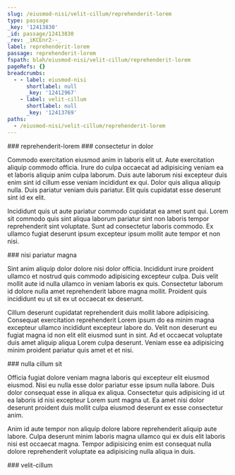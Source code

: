 ```yaml
---
slug: /eiusmod-nisi/velit-cillum/reprehenderit-lorem
type: passage
_key: '12413830'
_id: passage/12413830
_rev: _iKCEnr2--_
label: reprehenderit-lorem
passage: reprehenderit-lorem
fspath: blah/eiusmod-nisi/velit-cillum/reprehenderit-lorem
pageRefs: {}
breadcrumbs:
  - - label: eiusmod-nisi
      shortlabel: null
      _key: '12412967'
    - label: velit-cillum
      shortlabel: null
      _key: '12413769'
paths:
  - /eiusmod-nisi/velit-cillum/reprehenderit-lorem
---
```


<NuggetArea>
<Passage slug="/eiusmod-nisi/velit-cillum/reprehenderit-lorem" type="passage" _key="12413830" _id="passage/12413830" _rev="_iKCEnr2--_" label="reprehenderit-lorem" passage="reprehenderit-lorem" fspath="blah/eiusmod-nisi/velit-cillum/reprehenderit-lorem" paths="/eiusmod-nisi/velit-cillum/reprehenderit-lorem">
<NuggetBody>
### reprehenderit-lorem

</NuggetBody>
<Breadcrumbs>
<Crumbs>
<Crumb _key="12412967" label="eiusmod-nisi" /><Crumb _key="12413769" label="velit-cillum" />
</Crumbs>
</Breadcrumbs>
</Passage>

<NuggetsInbound>
</NuggetsInbound>
<NuggetsOutbound>
<Nugget direction="outbound" type="nugget" _key="8e3cfdc5-af14-4504-86d1-d7e7cadbe7c0" _id="nugget/8e3cfdc5-af14-4504-86d1-d7e7cadbe7c0" _rev="_iKCEnr2--A" fspath="blah/eiusmod-nisi/velit-cillum/reprehenderit-lorem/consectetur-in-dolor.md" label="consectetur in dolor" paths="/eiusmod-nisi/velit-cillum/reprehenderit-lorem/consectetur-in-dolor" slug="/eiusmod-nisi/velit-cillum/reprehenderit-lorem/consectetur-in-dolor">
<NuggetBody>
### consectetur in dolor

Commodo exercitation eiusmod anim in laboris elit ut. Aute exercitation aliquip commodo officia. Irure do culpa occaecat ad adipisicing veniam ea et laboris aliquip anim culpa laborum. Duis aute laborum nisi excepteur duis enim sint id cillum esse veniam incididunt ex qui. Dolor quis aliqua aliquip nulla. Duis pariatur veniam duis pariatur. Elit quis cupidatat esse deserunt sint id ex elit.

Incididunt quis ut aute pariatur commodo cupidatat ea amet sunt qui. Lorem sit commodo quis sint aliqua laborum pariatur sint non laboris tempor reprehenderit sint voluptate. Sunt ad consectetur laboris commodo. Ex ullamco fugiat deserunt ipsum excepteur ipsum mollit aute tempor et non nisi.

</NuggetBody>
</Nugget>

<Nugget direction="outbound" type="nugget" _key="72bf3071-9cae-4843-bb89-30d7057e1e09" _id="nugget/72bf3071-9cae-4843-bb89-30d7057e1e09" _rev="_iKCEnr6---" fspath="blah/eiusmod-nisi/velit-cillum/reprehenderit-lorem/nisi-pariatur-magna.md" label="nisi pariatur magna" paths="/eiusmod-nisi/velit-cillum/reprehenderit-lorem/nisi-pariatur-magna" slug="/eiusmod-nisi/velit-cillum/reprehenderit-lorem/nisi-pariatur-magna">
<NuggetBody>
### nisi pariatur magna

Sint anim aliquip dolor dolore nisi dolor officia. Incididunt irure proident ullamco et nostrud quis commodo adipisicing excepteur culpa. Duis velit mollit aute id nulla ullamco in veniam laboris ex quis. Consectetur laborum id dolore nulla amet reprehenderit labore magna mollit. Proident quis incididunt eu ut sit ex ut occaecat ex deserunt.

Cillum deserunt cupidatat reprehenderit duis mollit labore adipisicing. Consequat exercitation reprehenderit Lorem ipsum do ea minim magna excepteur ullamco incididunt excepteur labore do. Velit non deserunt eu fugiat magna id non elit elit eiusmod sunt in sint. Ad et occaecat voluptate duis amet aliquip aliqua Lorem culpa deserunt. Veniam esse ea adipisicing minim proident pariatur quis amet et et nisi.

</NuggetBody>
</Nugget>

<Nugget direction="outbound" type="nugget" _key="3ad81d84-838f-4a05-bc44-4d05b1becfc6" _id="nugget/3ad81d84-838f-4a05-bc44-4d05b1becfc6" _rev="_iKCEnr6--_" fspath="blah/eiusmod-nisi/velit-cillum/reprehenderit-lorem/nulla-cillum-sit.md" label="nulla cillum sit" paths="/eiusmod-nisi/velit-cillum/reprehenderit-lorem/nulla-cillum-sit" slug="/eiusmod-nisi/velit-cillum/reprehenderit-lorem/nulla-cillum-sit">
<NuggetBody>
### nulla cillum sit

Officia fugiat dolore veniam magna laboris qui excepteur elit eiusmod eiusmod. Nisi eu nulla esse dolor pariatur esse ipsum nulla labore. Duis dolor consequat esse in aliqua ex aliqua. Consectetur quis adipisicing id ut ea laboris id nisi excepteur Lorem sunt magna ut. Ea amet nisi dolor deserunt proident duis mollit culpa eiusmod deserunt ex esse consectetur anim.

Anim id aute tempor non aliquip dolore labore reprehenderit aliquip aute labore. Culpa deserunt minim laboris magna ullamco qui ex duis elit laboris nisi est occaecat magna. Tempor adipisicing enim est consequat nulla dolore reprehenderit voluptate ea adipisicing nulla aliqua in duis.

</NuggetBody>
</Nugget>

</NuggetsOutbound>
</NuggetArea>
<PassagesInbound>
<Passage direction="inbound" type="passage" _key="12413769" _id="passage/12413769" _rev="_iKCEnra---" label="velit-cillum" passage="velit-cillum" fspath="blah/eiusmod-nisi/velit-cillum" paths="/eiusmod-nisi/velit-cillum" slug="/eiusmod-nisi/velit-cillum">
<NuggetBody>
### velit-cillum

</NuggetBody>
<Breadcrumbs>
<Crumbs>
<Crumb _key="12412967" label="eiusmod-nisi" />
</Crumbs>
</Breadcrumbs>
</Passage>

</PassagesInbound>
<PassagesOutbound>
</PassagesOutbound>